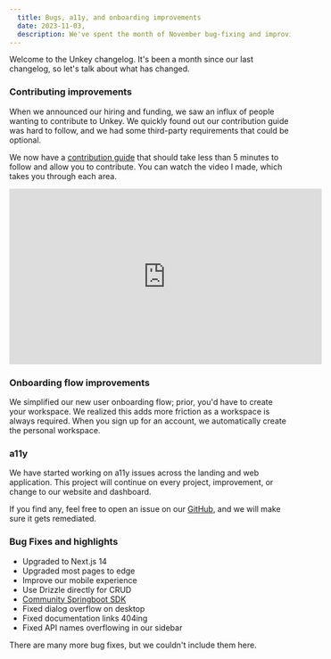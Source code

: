```yaml
---
  title: Bugs, a11y, and onboarding improvements
  date: 2023-11-03,
  description: We've spent the month of November bug-fixing and improving flows.
---
```


Welcome to the Unkey changelog. It's been a month since our last changelog, so let's talk about what has changed.

### Contributing improvements

When we announced our hiring and funding, we saw an influx of people wanting to contribute to Unkey. We quickly found out our contribution guide was hard to follow, and we had some third-party requirements that could be optional.

We now have a [contribution guide](https://unkey.dev/docs/contributing/getting-started) that should take less than 5 minutes to follow and allow you to contribute. You can watch the video I made, which takes you through each area.

<div className="flex justify-center align-center">
<iframe width="560" height="315" src="https://www.youtube-nocookie.com/embed/V36culpgpLE?si=c5JMq-baTNzSNk7e" title="YouTube video player" frameBorder="0" allow="accelerometer; autoplay; clipboard-write; encrypted-media; gyroscope; picture-in-picture; web-share" allowFullScreen></iframe>
</div>

### Onboarding flow improvements

We simplified our new user onboarding flow; prior, you'd have to create your workspace. We realized this adds more friction as a workspace is always required. When you sign up for an account, we automatically create the personal workspace.


### a11y

We have started working on a11y issues across the landing and web application. This project will continue on every project, improvement, or change to our website and dashboard.

If you find any, feel free to open an issue on our [GitHub](https://github.com/unkeyed/unkey), and we will make sure it gets remediated.

### Bug Fixes and highlights

- Upgraded to Next.js 14
- Upgraded most pages to edge
- Improve our mobile experience
- Use Drizzle directly for CRUD
- [Community Springboot SDK](https://unkey.dev/docs/libraries/springboot-java/overview)
- Fixed dialog overflow on desktop
- Fixed documentation links 404ing
- Fixed API names overflowing in our sidebar

There are many more bug fixes, but we couldn't include them here.
